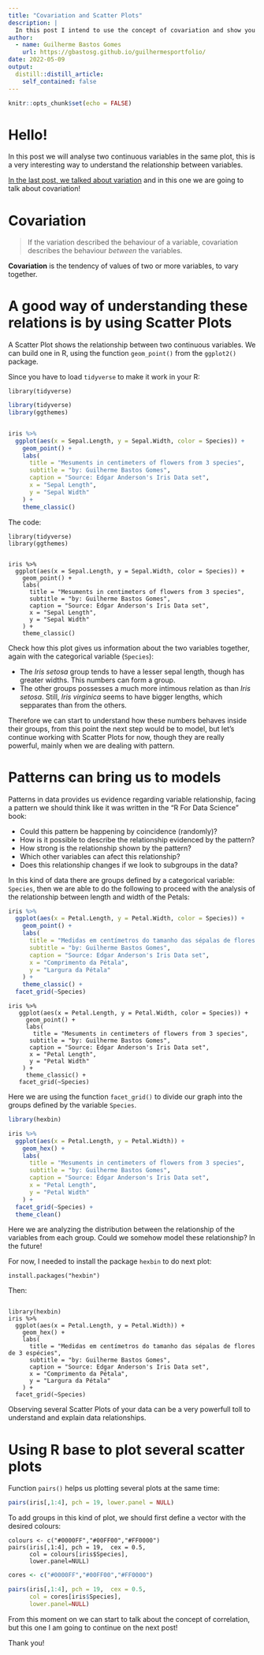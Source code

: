 ```yaml
---
title: "Covariation and Scatter Plots"
description: |
  In this post I intend to use the concept of covariation and show you how to do a scatter plot in R.
author:
  - name: Guilherme Bastos Gomes
    url: https://gbastosg.github.io/guilhermesportfolio/
date: 2022-05-09
output:
  distill::distill_article:
    self_contained: false
---
```



```r
knitr::opts_chunk$set(echo = FALSE)
```

# Hello!

In this post we will analyse two continuous variables in the same plot, this is a very interesting way to understand the relationship between variables.

[In the last post, we talked about variation](https://gbastosg.github.io/guilhermesportfolio/posts/2022-05-08-eda-with-r-boxplots-and-violinplots/) and in this one we are going to talk about covariation!

# Covariation

> If the variation described the behaviour of a variable, covariation describes the behaviour *between* the variables.


**Covariation** is the tendency of values of two or more variables, to vary together.

# A good way of understanding these relations is by using Scatter Plots

A Scatter Plot shows the relationship between two continuous variables. We can build one in R, using the function `geom_point()` from the `ggplot2()` package.

Since you have to load `tidyverse` to make it work in your R:

```
library(tidyverse)
```

```r

library(tidyverse)
library(ggthemes)


iris %>% 
  ggplot(aes(x = Sepal.Length, y = Sepal.Width, color = Species)) +  
    geom_point() + 
    labs( 
      title = "Mesuments in centimeters of flowers from 3 species",
      subtitle = "by: Guilherme Bastos Gomes", 
      caption = "Source: Edgar Anderson's Iris Data set", 
      x = "Sepal Length",
      y = "Sepal Width" 
    ) +
    theme_classic()
```

The code:

```
library(tidyverse)
library(ggthemes)


iris %>% 
  ggplot(aes(x = Sepal.Length, y = Sepal.Width, color = Species)) +  
    geom_point() + 
    labs( 
      title = "Mesuments in centimeters of flowers from 3 species",
      subtitle = "by: Guilherme Bastos Gomes", 
      caption = "Source: Edgar Anderson's Iris Data set", 
      x = "Sepal Length",
      y = "Sepal Width" 
    ) +
    theme_classic()
```

Check how this plot gives us information about the two variables together, again with the categorical variable (`Species`):

* The *Iris setosa* group tends to have a lesser sepal length, though has greater widths. This numbers can form a group.
* The other groups possesses a much more intimous relation as than *Iris setosa*. Still, *Iris virginica* seems to have bigger lengths, which sepparates than from the others.

Therefore we can start to understand how these numbers behaves inside their groups, from this point the next step would be to model, but let's continue working with Scatter Plots for now, though they are really powerful, mainly when we are dealing with pattern.

# Patterns can bring us to models

Patterns in data provides us evidence regarding variable relationship, facing a pattern we should think like it was written in the "R For Data Science" book:

* Could this pattern be happening by coincidence (randomly)?
* How is it possible to describe the relationship evidenced by the pattern?
* How strong is the relationship shown by the pattern?
* Which other variables can afect this relationship?
* Does this relationship changes if we look to subgroups in the data?

In this kind of data there are groups defined by a categorical variable: `Species`, then we are able to do the following to proceed with the analysis of the relationship between length and width of the Petals:

```r

iris %>% 
  ggplot(aes(x = Petal.Length, y = Petal.Width, color = Species)) +  
    geom_point() + 
    labs( 
      title = "Medidas em centímetros do tamanho das sépalas de flores de 3 espécies",
      subtitle = "by: Guilherme Bastos Gomes", 
      caption = "Source: Edgar Anderson's Iris Data set", 
      x = "Comprimento da Pétala",
      y = "Largura da Pétala" 
    ) +
    theme_classic() +
  facet_grid(~Species)
```

```
iris %>% 
   ggplot(aes(x = Petal.Length, y = Petal.Width, color = Species)) +  
     geom_point() + 
     labs( 
       title = "Mesuments in centimeters of flowers from 3 species",
      subtitle = "by: Guilherme Bastos Gomes", 
      caption = "Source: Edgar Anderson's Iris Data set", 
      x = "Petal Length",
      y = "Petal Width" 
    ) +
     theme_classic() +
   facet_grid(~Species)
```
Here we are using the function `facet_grid()` to divide our graph into the groups defined by the variable  `Species`.

```r
library(hexbin)

iris %>% 
  ggplot(aes(x = Petal.Length, y = Petal.Width)) +  
    geom_hex() + 
    labs( 
      title = "Mesuments in centimeters of flowers from 3 species",
      subtitle = "by: Guilherme Bastos Gomes", 
      caption = "Source: Edgar Anderson's Iris Data set", 
      x = "Petal Length",
      y = "Petal Width" 
    ) +
  facet_grid(~Species) +
  theme_clean()
```

Here we are analyzing the distribution between the relationship of the variables from each group. Could we somehow model these relationship? In the future!

For now, I needed to install the package `hexbin` to do next plot:

```
install.packages("hexbin")
```

Then:


```

library(hexbin)
iris %>% 
  ggplot(aes(x = Petal.Length, y = Petal.Width)) +  
    geom_hex() + 
    labs( 
      title = "Medidas em centímetros do tamanho das sépalas de flores de 3 espécies",
      subtitle = "by: Guilherme Bastos Gomes", 
      caption = "Source: Edgar Anderson's Iris Data set", 
      x = "Comprimento da Pétala",
      y = "Largura da Pétala" 
    ) +
  facet_grid(~Species)
```

Observing several Scatter Plots of your data can be a very powerfull toll to understand and explain data relationships.

# Using R base to plot several scatter plots

Function `pairs()` helps us plotting several plots at the same time:

```r

pairs(iris[,1:4], pch = 19, lower.panel = NULL)

```

To add groups in this kind of plot, we should first define a vector with the desired colours:

```
colours <- c("#0000FF","#00FF00","#FF0000")
pairs(iris[,1:4], pch = 19,  cex = 0.5,
      col = colours[iris$Species],
      lower.panel=NULL)
```

```r
cores <- c("#0000FF","#00FF00","#FF0000")

pairs(iris[,1:4], pch = 19,  cex = 0.5,
      col = cores[iris$Species],
      lower.panel=NULL)

```

From this moment on we can start to talk about the concept of correlation, but this one I am going to continue on the next post!

Thank you!

